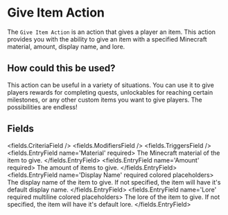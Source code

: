 
# Give Item Action 

The `Give Item Action` is an action that gives a player an item. This action provides you with the ability to give an item with a specified Minecraft material, amount, display name, and lore.

## How could this be used?

This action can be useful in a variety of situations. You can use it to give players rewards for completing quests, unlockables for reaching certain milestones, or any other custom items you want to give players. The possibilities are endless!


## Fields

<fields.CriteriaField />
<fields.ModifiersField />
<fields.TriggersField />
<fields.EntryField name='Material' required>
     The Minecraft material of the item to give.
</fields.EntryField>
<fields.EntryField name='Amount' required>
     The amount of items to give.
</fields.EntryField>
<fields.EntryField name='Display Name' required colored placeholders>
     The display name of the item to give. If not specified, the item will have it's default display name.
</fields.EntryField>
<fields.EntryField name='Lore' required multiline colored placeholders>
     The lore of the item to give. If not specified, the item will have it's default lore.
</fields.EntryField>

